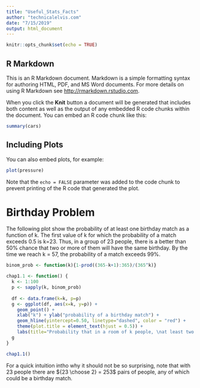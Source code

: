 ```yaml
---
title: "Useful_Stats_Facts"
author: "technicalelvis.com"
date: "7/15/2019"
output: html_document
---
```


```r
knitr::opts_chunk$set(echo = TRUE)
```

## R Markdown

This is an R Markdown document. Markdown is a simple formatting syntax for authoring HTML, PDF, and MS Word documents. For more details on using R Markdown see <http://rmarkdown.rstudio.com>.

When you click the **Knit** button a document will be generated that includes both content as well as the output of any embedded R code chunks within the document. You can embed an R code chunk like this:

```r
summary(cars)
```

## Including Plots

You can also embed plots, for example:

```r
plot(pressure)
```

Note that the `echo = FALSE` parameter was added to the code chunk to prevent printing of the R code that generated the plot.


# Birthday Problem
The following plot show the probability of at least one birthday match
as a function of k. The first value of k for which the probability of
a match exceeds 0.5 is k=23. Thus, in a group of 23 people, there is a better than 50% chance that two or more of them will have the same birthday. By the time we reach k = 57, the probability of a match exceeds 99%.

```r
binom_prob <- function(k){1-prod((365-k+1):365)/(365^k)}

chap1.1 <- function() {
  k <- 1:100
  p <- sapply(k, binom_prob)
  
  df <- data.frame(k=k, p=p)
  g <- ggplot(df, aes(x=k, y=p)) +
    geom_point() +
    xlab("k") + ylab("probability of a birthday match") +
    geom_hline(yintercept=0.50, linetype="dashed", color = "red") +
    theme(plot.title = element_text(hjust = 0.5)) +
    labs(title="Probability that in a room of k people, \nat least two were born on the same day.")
  g
}

chap1.1()
```

For a quick intuition intho why it should not be so surprising, note that with 23 people there are ${23 \choose 2} = 253$ pairs of people, any of which could be a birthday match.